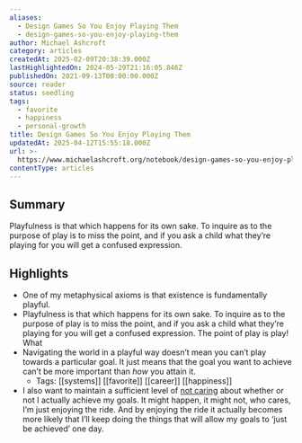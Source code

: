 ```yaml
---
aliases:
  - Design Games So You Enjoy Playing Them
  - design-games-so-you-enjoy-playing-them
author: Michael Ashcroft
category: articles
createdAt: 2025-02-09T20:38:39.000Z
lastHighlightedOn: 2024-05-29T21:16:05.846Z
publishedOn: 2021-09-13T00:00:00.000Z
source: reader
status: seedling
tags:
  - favorite
  - happiness
  - personal-growth
title: Design Games So You Enjoy Playing Them
updatedAt: 2025-04-12T15:55:18.000Z
url: >-
  https://www.michaelashcroft.org/notebook/design-games-so-you-enjoy-playing-them
contentType: articles
---
```

## Summary

Playfulness is that which happens for its own sake. To inquire as to the purpose of play is to miss the point, and if you ask a child what they’re playing for you will get a confused expression.

## Highlights

- One of my metaphysical axioms is that existence is fundamentally playful.
- Playfulness is that which happens for its own sake. To inquire as to the purpose of play is to miss the point, and if you ask a child what they’re playing for you will get a confused expression. The point of play is play! What
- Navigating the world in a playful way doesn’t mean you can’t play towards a particular goal. It just means that the goal you want to achieve can’t be more important than _how_ you attain it.
    - Tags: [[systems]] [[favorite]] [[career]] [[happiness]]
- I also want to maintain a sufficient level of [not caring](https://www.michaelashcroft.org/notebook/not-caring-lets-us-perform-better) about whether or not I actually achieve my goals. It might happen, it might not, who cares, I’m just enjoying the ride. And by enjoying the ride it actually becomes more likely that I’ll keep doing the things that will allow my goals to ‘just be achieved’ one day.
